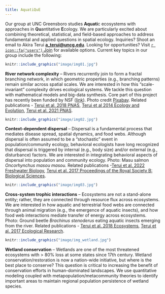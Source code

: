 ```yaml
---
title: AquatiQuE
---
```


Our group at UNC Greensboro studies **Aquati**c ecosystems with approaches in **Qu**antitative **E**cology. We are particularly excited about combining theoretical, statistical, and field-based approaches to address fundamental and applied questions in spatial ecology. Inquiries? Shoot an email to Akira Terui [**a_terui\@uncg.edu**](mailto:a_terui@uncg.edu){.email}. Looking for opportunities? Visit [`r icon::fa("users")` Join](join.html) for available options. Current key topics in our group include the following:

::: float-image
```r
knitr::include_graphics("image/img01.jpg")
```

**River network complexity** -- Rivers recurrently join to form a fractal branching network, in which geometric properties (e.g., branching patterns) remain similar across spatial scales. We are interested in how this "scale-invariant" complexity drives ecological systems. We tackle this question with mathematical models and big-data synthesis. Core part of this project has recently been funded by NSF ([link](https://nsf.gov/awardsearch/showAward?AWD_ID=2015634&HistoricalAwards=false)). Photo credit <a href="https://pixabay.com/ja/?utm_source=link-attribution&amp;utm_medium=referral&amp;utm_campaign=image&amp;utm_content=1031760">Pixabay</a>. Related publications - [Terui et al. 2018 PNAS](https://www.pnas.org/content/115/26/E5963), [Terui et al 2014 Ecology and Evolution](https://onlinelibrary.wiley.com/doi/full/10.1002/ece3.1135), [Terui et al. 2021 PNAS](https://www.pnas.org/doi/abs/10.1073/pnas.2105574118).
:::

::: float-image
```r
knitr::include_graphics("image/img02.jpg")
```

**Context-dependent dispersal** -- Dispersal is a fundamental process that mediates disease spread, spatial dynamics, and food webs. Although dispersal is often assumed to be a "stochastic" event in population/community ecology, behavioral ecologists have long recognized that dispersal is triggered by internal (e.g., body size) and/or external (e.g., disturbance) factors. We are interested in integrating behavioral aspects of dispersal into population and community ecology. Photo: Masu salmon *Oncorhynchus masou masou.* Related publications -[Terui et al. 2022 Freshwater Biology](https://onlinelibrary.wiley.com/doi/abs/10.1111/fwb.13796), [Terui et al. 2017 Proceedings of the Royal Society B: Biological Sciences](https://royalsocietypublishing.org/doi/full/10.1098/rspb.2017.1491).
:::

::: float-image
```r
knitr::include_graphics("image/img03.jpg")
```

**Cross-system trophic interactions** -- Ecosystems are not a stand-alone entity; rather, they are connected through resource flux across ecosystems. We are interested in how aquatic and terrestrial food webs are connected through animal migration (e.g., the emergence of aquatic insects), and how food web interactions mediate transfer of energy across ecosystems. Photo: Ground beetle *Brachinus stenoderus* eating aquatic insects emerging from the river. Related publications - [Terui et al. 2018 Ecosystems](https://link.springer.com/article/10.1007/s10021-017-0183-3), [Terui et al. 2017 Ecological Research](https://link.springer.com/article/10.1007/s11284-016-1413-4).
:::

::: float-image
```r
knitr::include_graphics("image/img_wetland.jpg")
```

**Wetland conservation** -- Wetlands are one of the most threatened ecosystems with \> 80% loss at some states since 17th century. Wetland conservation/restoration is now a nation-wide initiative, but where is the best place to conserve? This question is critical to increasing the benefit of conservation efforts in human-dominated landscapes. We use quantitative modeling coupled with metapopulation/metacommunity theories to identify important areas to maintain regional population persistence of wetland species.
:::
